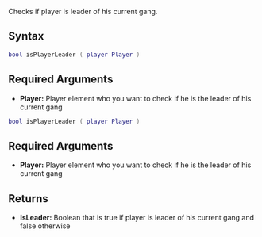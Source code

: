 {{Server client function}}
Checks if player is leader of his current gang.

==Syntax==
<section name="Server" class="server" show="true">
<syntaxhighlight lang="lua">bool isPlayerLeader ( player Player )</syntaxhighlight>

==Required Arguments==
*'''Player:''' Player element who you want to check if he is the leader of his current gang
</section>
<section name="Client" class="client" show="true">
<syntaxhighlight lang="lua">bool isPlayerLeader ( player Player )</syntaxhighlight>

==Required Arguments==
*'''Player:''' Player element who you want to check if he is the leader of his current gang
</section>

==Returns==
*'''IsLeader:''' Boolean that is true if player is leader of his current gang and false otherwise